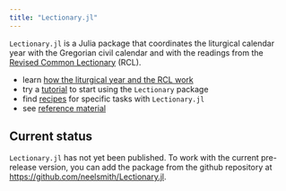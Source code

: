 ```yaml
---
title: "Lectionary.jl"
---
```


`Lectionary.jl` is a Julia package that coordinates the liturgical calendar year with the Gregorian civil calendar and with the readings from the [Revised Common Lectionary](https://www.commontexts.org/rcl/) (RCL).

- learn [how the liturgical year and the RCL work](./concepts/) 
- try a [tutorial](./tutorials/) to start using the `Lectionary` package
- find [recipes](./guides/) for specific tasks with `Lectionary.jl`
- see [reference material](./reference/)

## Current status

`Lectionary.jl` has not yet been published.  To work with the current pre-release version, you can add the package from the github repository at [https://github.com/neelsmith/Lectionary.jl](https://github.com/neelsmith/Lectionary.jl).
